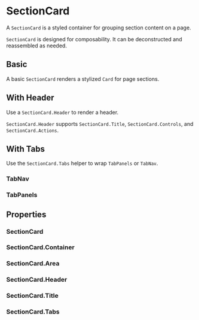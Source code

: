 
<Meta of={SectionCardStories} />

# SectionCard

A `SectionCard` is a styled container for grouping section content on a page.

`SectionCard` is designed for composability. It can be deconstructed and reassembled as needed.

<Canvas of={SectionCardStories.WithTabPanels} />

## Basic

A basic `SectionCard` renders a stylized `Card` for page sections.

<Canvas of={SectionCardStories.Basic} />

## With Header

Use a `SectionCard.Header` to render a header.

`SectionCard.Header` supports `SectionCard.Title`, `SectionCard.Controls`, and `SectionCard.Actions`.

<Canvas of={SectionCardStories.WithHeader} />

## With Tabs

Use the `SectionCard.Tabs` helper to wrap `TabPanels` or `TabNav`.

### TabNav

<Canvas of={SectionCardStories.WithTabNav} />

### TabPanels

<Canvas of={SectionCardStories.WithTabPanels} />

## Properties

### SectionCard

<ArgTypes of={SectionCard} />

### SectionCard.Container

<ArgTypes of={SectionCard.Container} />

### SectionCard.Area

<ArgTypes of={SectionCard.Area} />

### SectionCard.Header

<ArgTypes of={SectionCard.Header} />

### SectionCard.Title

<ArgTypes of={SectionCard.Title} />

### SectionCard.Tabs

<ArgTypes of={SectionCard.Tabs} />
